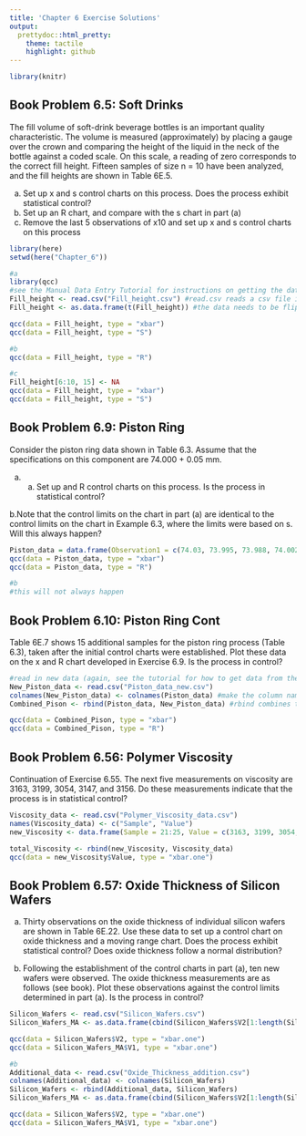 ```yaml
---
title: 'Chapter 6 Exercise Solutions'
output:
  prettydoc::html_pretty:
    theme: tactile
    highlight: github
---
```



```r
library(knitr)
```


## Book Problem 6.5: Soft Drinks

The fill volume of soft-drink beverage bottles is an important quality characteristic. The volume is measured (approximately) by placing a gauge over the crown and comparing the height of the liquid in the neck of the bottle against a coded scale. On this scale, a reading of zero corresponds to the correct fill height. Fifteen samples of size n = 10 have been analyzed, and the fill heights are shown in Table 6E.5.  
  
  
a. Set up x and s control charts on this process.
Does the process exhibit statistical control?  
b. Set up an R chart, and compare with the s chart
in part (a)  
c. Remove the last 5 observations of x10 and set up x and s control charts on this process

```r
library(here)
setwd(here("Chapter_6"))
```

```r
#a
library(qcc)
#see the Manual Data Entry Tutorial for instructions on getting the data to a csv format
Fill_height <- read.csv("Fill_height.csv") #read.csv reads a csv file into R
Fill_height <- as.data.frame(t(Fill_height)) #the data needs to be flipped using the t() function, which transposes matrices and dataframes. We then turn that transpose into a dataframe with the as.data.frame function

qcc(data = Fill_height, type = "xbar")
qcc(data = Fill_height, type = "S")
```
  
```r
#b
qcc(data = Fill_height, type = "R")
```

```r
#c
Fill_height[6:10, 15] <- NA
qcc(data = Fill_height, type = "xbar")
qcc(data = Fill_height, type = "S")
```

## Book Problem 6.9: Piston Ring  

  
Consider the piston ring data shown in Table 6.3.
Assume that the specifications on this component are 74.000 + 0.05 mm.
    
a. (a) Set up and R control charts on this process. Is the process in statistical control?
  
b.Note that the control limits on the chart in part (a) are identical to the control limits on the chart in Example 6.3, where the limits were based on s. Will this always happen?
  
```r
Piston_data = data.frame(Observation1 = c(74.03, 73.995, 73.988, 74.002, 73.992,	74.009,	73.995,	73.985,	74.008,	73.998,	73.994,	74.004,	73.983,	74.006,	74.012,	74,	73.994,	74.006,	73.984,	74,	73.982,	74.004,	74.01,	74.015,	73.982), Observation2 = c(74.002,	73.992,	74.024,	73.996,	74.007,	73.994,	74.006,	74.003,	73.995,	74,	73.998,	74,	74.002,	73.967,	74.014,	73.984,	74.012,	74.01,	74.002,	74.01,	74.001,	73.999,	73.989,	74.008,	73.984), Observation3 = c(74.019,	74.001,	74.021,	73.993,	74.015,	73.997,	73.994,	73.993,	74.009,	73.99,	73.994,	74.007,	73.998,	73.994,	73.998,	74.005,	73.986,	74.018,	74.003,	74.013,	74.015,	73.99,	73.99,	73.993,	73.995), Observation4 = c(73.992,	74.011,	74.005,	74.015,	73.989,	73.985,	74,	74.015,	74.005,	74.007,	73.995,	74,	73.997,	74,	73.999,	73.998,	74.005,	74.003,	74.005,	74.02,	74.005,	74.006,	74.009,	74,	74.017), Observation5 = c(74.008,	74.004,	74.002,	74.009,	74.014,	73.993,	74.005,	73.988,	74.004,	73.995,	73.99,	73.996,	74.012,	73.984,	74.007,	73.996,	74.007,	74,	73.997,	74.009,	73.996,	74.009,	74.014,	74.01,	74.013))
qcc(data = Piston_data, type = "xbar")
qcc(data = Piston_data, type = "R")
```

```r
#b
#this will not always happen
```
  
  
## Book Problem 6.10: Piston Ring Cont
  
Table 6E.7 shows 15 additional samples for the piston ring process (Table 6.3), taken after the initial control charts were established. Plot these data on the x and R chart developed in Exercise 6.9. Is the process in control?  

```r
#read in new data (again, see the tutorial for how to get data from the textbook into R)
New_Piston_data <- read.csv("Piston_data_new.csv")
colnames(New_Piston_data) <- colnames(Piston_data) #make the column names match each other
Combined_Pison <- rbind(Piston_data, New_Piston_data) #rbind combines the rows of the two dataframes using the column names

qcc(data = Combined_Pison, type = "xbar")
qcc(data = Combined_Pison, type = "R")
```
  
  
  
  
  
## Book Problem 6.56: Polymer Viscosity

Continuation of Exercise 6.55. The next five measurements on viscosity are 3163, 3199, 3054, 3147, and 3156. Do these measurements indicate that the process is in statistical control?  
  
  

```r
Viscosity_data <- read.csv("Polymer_Viscosity_data.csv")
names(Viscosity_data) <- c("Sample", "Value")
new_Viscosity <- data.frame(Sample = 21:25, Value = c(3163, 3199, 3054, 3147, 3156))

total_Viscosity <- rbind(new_Viscosity, Viscosity_data)
qcc(data = new_Viscosity$Value, type = "xbar.one")

```


## Book Problem 6.57: Oxide Thickness of Silicon Wafers
  
  
a. Thirty observations on the oxide thickness of individual silicon wafers are shown in Table 6E.22. Use these data to set up a control chart on oxide thickness and a moving range chart. Does the process exhibit statistical control? Does oxide thickness follow a normal distribution?  
  
b. Following the establishment of the control charts in part (a), ten new wafers were observed. The oxide thickness measurements are as follows (see book). Plot these observations against the control limits determined in part (a). Is the process in control?

```r
Silicon_Wafers <- read.csv("Silicon_Wafers.csv")
Silicon_Wafers_MA <- as.data.frame(cbind(Silicon_Wafers$V2[1:length(Silicon_Wafers$V2)-1], Silicon_Wafers$V2[2:length(Silicon_Wafers$V2)]), ncol=2)

qcc(data = Silicon_Wafers$V2, type = "xbar.one")
qcc(data = Silicon_Wafers_MA$V1, type = "xbar.one")

```
  
```r
#b
Additional_data <- read.csv("Oxide_Thickness_addition.csv")
colnames(Additional_data) <- colnames(Silicon_Wafers)
Silicon_Wafers <- rbind(Additional_data, Silicon_Wafers)
Silicon_Wafers_MA <- as.data.frame(cbind(Silicon_Wafers$V2[1:length(Silicon_Wafers$V2)-1], Silicon_Wafers$V2[2:length(Silicon_Wafers$V2)]), ncol=2)

qcc(data = Silicon_Wafers$V2, type = "xbar.one")
qcc(data = Silicon_Wafers_MA$V1, type = "xbar.one")

```




